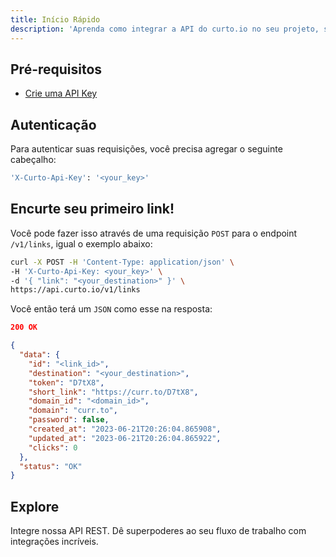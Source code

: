 ```yaml
---
title: Início Rápido
description: 'Aprenda como integrar a API do curto.io no seu projeto, sem perder sua marca!'
---
```


## Pré-requisitos

- [Crie uma API Key](https://curto.io/profile/developer)

## Autenticação

Para autenticar suas requisições, você precisa agregar o seguinte cabeçalho:

```bash
'X-Curto-Api-Key': '<your_key>'
```

## Encurte seu primeiro link!

Você pode fazer isso através de uma requisição `POST` para o endpoint `/v1/links`, igual o exemplo abaixo:

```bash
curl -X POST -H 'Content-Type: application/json' \
-H 'X-Curto-Api-Key: <your_key>' \
-d '{ "link": "<your_destination>" }' \
https://api.curto.io/v1/links
```

Você então terá um `JSON` como esse na resposta:

```json
200 OK

{
  "data": {
    "id": "<link_id>",
    "destination": "<your_destination>",
    "token": "D7tX8",
    "short_link": "https://curr.to/D7tX8",
    "domain_id": "<domain_id>",
    "domain": "curr.to",
    "password": false,
    "created_at": "2023-06-21T20:26:04.865908",
    "updated_at": "2023-06-21T20:26:04.865922",
    "clicks": 0
  },
  "status": "OK"
}
```

## Explore

<CardGroup cols={2}>
  <Card title="Referência da API" icon="file"  href="/api-reference" >
    Integre nossa API REST.
  </Card>
  <Card title="Integrações" icon="flask" href="/integrations">
    Dê superpoderes ao seu fluxo de trabalho com integrações incríveis.
  </Card>
</CardGroup>